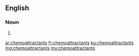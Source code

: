 ==English==

===Noun===
{{head|en|plural}}

# {{plural of|chemoattractant|lang=en|nocat=1}}

[[ar:chemoattractants]]
[[fr:chemoattractants]]
[[ku:chemoattractants]]
[[mg:chemoattractants]]
[[my:chemoattractants]]